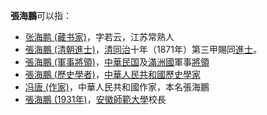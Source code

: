 '''張海鵬'''可以指：
* [[张海鹏_(藏书家)|张海鹏 (藏书家)]]，字若云，江苏常熟人
* [[張海鵬_(清朝進士)|張海鵬 (清朝進士)]]，[[清朝|清]][[同治_(年號)|同治]]十年（1871年）第三甲賜同[[進士|進士]]。
* [[張海鵬_(軍事將領)|張海鵬 (軍事將領)]]，[[中華民国|中華民国]]及[[滿洲國|滿洲國]]軍事[[將領|將領]]
* [[張海鵬_(歷史學者)|張海鵬 (歷史學者)]]，[[中華人民共和國|中華人民共和國]][[歷史學家|歷史學家]]
* [[冯唐_(作家)|冯唐 (作家)]]，中華人民共和國作家，本名張海鵬
* [[張海鵬_(1931年)|張海鵬 (1931年)]]，[[安徽師範大學|安徽師範大學]]校長

{{消歧義|Cat=三字張姓人名消歧義}}